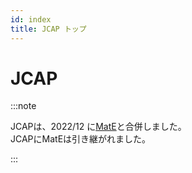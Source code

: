 ---
id: index
title: JCAP トップ
---

# JCAP

:::note

JCAPは、2022/12 に[MatE](./MatE/)と合併しました。  
JCAPにMatEは引き継がれました。

:::
